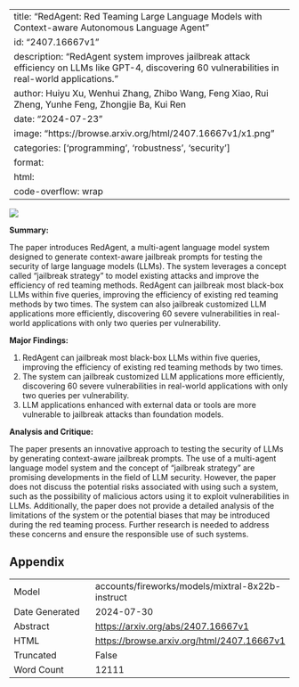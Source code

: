 
---
title: "RedAgent: Red Teaming Large Language Models with Context-aware Autonomous Language Agent"
id: "2407.16667v1"
description: "RedAgent system improves jailbreak attack efficiency on LLMs like GPT-4, discovering 60 vulnerabilities in real-world applications."
author: Huiyu Xu, Wenhui Zhang, Zhibo Wang, Feng Xiao, Rui Zheng, Yunhe Feng, Zhongjie Ba, Kui Ren
date: "2024-07-23"
image: "https://browse.arxiv.org/html/2407.16667v1/x1.png"
categories: ['programming', 'robustness', 'security']
format:
  html:
    code-overflow: wrap
---

![](https://browse.arxiv.org/html/2407.16667v1/x1.png)

**Summary:**

The paper introduces RedAgent, a multi-agent language model system designed to generate context-aware jailbreak prompts for testing the security of large language models (LLMs). The system leverages a concept called "jailbreak strategy" to model existing attacks and improve the efficiency of red teaming methods. RedAgent can jailbreak most black-box LLMs within five queries, improving the efficiency of existing red teaming methods by two times. The system can also jailbreak customized LLM applications more efficiently, discovering 60 severe vulnerabilities in real-world applications with only two queries per vulnerability.

**Major Findings:**

1. RedAgent can jailbreak most black-box LLMs within five queries, improving the efficiency of existing red teaming methods by two times.
2. The system can jailbreak customized LLM applications more efficiently, discovering 60 severe vulnerabilities in real-world applications with only two queries per vulnerability.
3. LLM applications enhanced with external data or tools are more vulnerable to jailbreak attacks than foundation models.

**Analysis and Critique:**

The paper presents an innovative approach to testing the security of LLMs by generating context-aware jailbreak prompts. The use of a multi-agent language model system and the concept of "jailbreak strategy" are promising developments in the field of LLM security. However, the paper does not discuss the potential risks associated with using such a system, such as the possibility of malicious actors using it to exploit vulnerabilities in LLMs. Additionally, the paper does not provide a detailed analysis of the limitations of the system or the potential biases that may be introduced during the red teaming process. Further research is needed to address these concerns and ensure the responsible use of such systems.

## Appendix

|          |          |
|----------|----------|
| Model     | accounts/fireworks/models/mixtral-8x22b-instruct       |
| Date Generated     | 2024-07-30       |
| Abstract | [https://arxiv.org/abs/2407.16667v1](https://arxiv.org/abs/2407.16667v1)        |
| HTML     | [https://browse.arxiv.org/html/2407.16667v1](https://browse.arxiv.org/html/2407.16667v1)       |
| Truncated       | False       |
| Word Count       | 12111       |